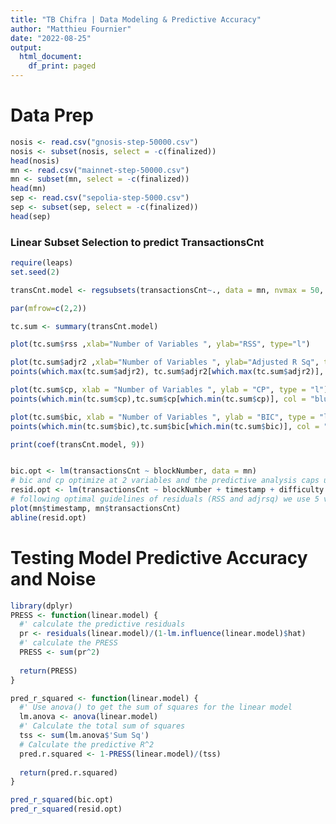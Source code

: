 ```yaml
---
title: "TB Chifra | Data Modeling & Predictive Accuracy"
author: "Matthieu Fournier"
date: "2022-08-25"
output:
  html_document:
    df_print: paged
---
```



# Data Prep
```r
nosis <- read.csv("gnosis-step-50000.csv")
nosis <- subset(nosis, select = -c(finalized))
head(nosis)
mn <- read.csv("mainnet-step-50000.csv")
mn <- subset(mn, select = -c(finalized))
head(mn)
sep <- read.csv("sepolia-step-5000.csv")
sep <- subset(sep, select = -c(finalized))
head(sep)
```

### Linear Subset Selection to predict TransactionsCnt
```r
require(leaps)
set.seed(2)

transCnt.model <- regsubsets(transactionsCnt~., data = mn, nvmax = 50, method = "forward")

par(mfrow=c(2,2))

tc.sum <- summary(transCnt.model)

plot(tc.sum$rss ,xlab="Number of Variables ", ylab="RSS", type="l")

plot(tc.sum$adjr2 ,xlab="Number of Variables ", ylab="Adjusted R Sq", type="l")
points(which.max(tc.sum$adjr2), tc.sum$adjr2[which.max(tc.sum$adjr2)], col = "blue", cex = 2, pch = 20)

plot(tc.sum$cp, xlab = "Number of Variables ", ylab = "CP", type = "l")
points(which.min(tc.sum$cp),tc.sum$cp[which.min(tc.sum$cp)], col = "blue", cex = 2, pch = 20)

plot(tc.sum$bic, xlab = "Number of Variables ", ylab = "BIC", type = "l")
points(which.min(tc.sum$bic),tc.sum$bic[which.min(tc.sum$bic)], col = "blue", cex = 2, pch = 20)

print(coef(transCnt.model, 9))


bic.opt <- lm(transactionsCnt ~ blockNumber, data = mn) 
# bic and cp optimize at 2 variables and the predictive analysis caps us at 35% 
resid.opt <- lm(transactionsCnt ~ blockNumber + timestamp + difficulty + gasUsed, data = mn)
# following optimal guidelines of residuals (RSS and adjrsq) we use 5 variables and double our predictive capabilities to 70%
plot(mn$timestamp, mn$transactionsCnt)
abline(resid.opt)
```








# Testing Model Predictive Accuracy and Noise
```r
library(dplyr)
PRESS <- function(linear.model) {
  #' calculate the predictive residuals
  pr <- residuals(linear.model)/(1-lm.influence(linear.model)$hat)
  #' calculate the PRESS
  PRESS <- sum(pr^2)
  
  return(PRESS)
}

pred_r_squared <- function(linear.model) {
  #' Use anova() to get the sum of squares for the linear model
  lm.anova <- anova(linear.model)
  #' Calculate the total sum of squares
  tss <- sum(lm.anova$'Sum Sq')
  # Calculate the predictive R^2
  pred.r.squared <- 1-PRESS(linear.model)/(tss)
  
  return(pred.r.squared)
}

pred_r_squared(bic.opt)
pred_r_squared(resid.opt)

```